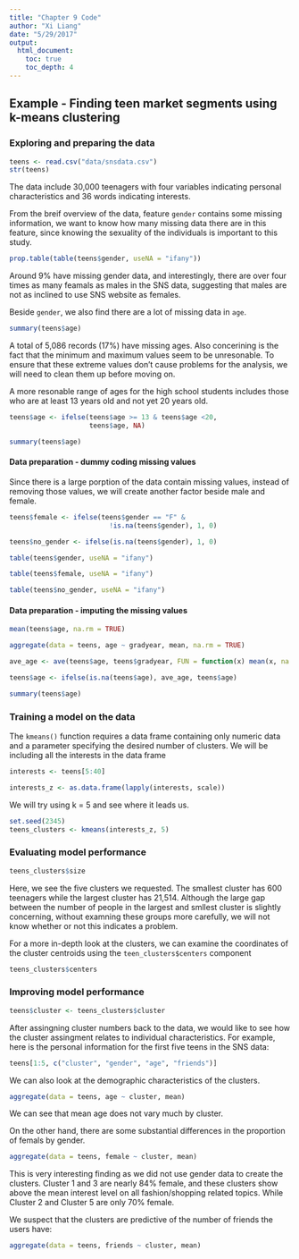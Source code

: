 ```yaml
---
title: "Chapter 9 Code"
author: "Xi Liang"
date: "5/29/2017"
output: 
  html_document:
    toc: true
    toc_depth: 4
---
```

## Example - Finding teen market segments using k-means clustering

### Exploring and preparing the data
```r
teens <- read.csv("data/snsdata.csv")
str(teens)
```

The data include 30,000 teenagers with four variables indicating personal characteristics and 36 words indicating interests.

From the breif overview of the data, feature `gender` contains some missing information, we want to know how many missing data there are in this feature, since knowing the sexuality of the individuals is important to this study.

```r
prop.table(table(teens$gender, useNA = "ifany"))
```

Around 9% have missing gender data, and interestingly, there are over four times as many feamals as males in the SNS data, suggesting that males are not as inclined to use SNS website as females.

Beside `gender`, we also find there are a lot of missing data in `age`.
```r
summary(teens$age)
```
A total of 5,086 records (17%) have missing ages. Also concerining is the fact that the minimum and maximum values seem to be unresonable. To ensure that these extreme values don't cause problems for the analysis, we will need to clean them up before moving on.

A more resonable range of ages for the high school students includes those who are at least 13 years old and not yet 20 years old.
```r
teens$age <- ifelse(teens$age >= 13 & teens$age <20,
                    teens$age, NA)
```

```r
summary(teens$age)
```

#### Data preparation - dummy coding missing values

Since there is a large porption of the data contain missing values, instead of removing those values, we will create another factor beside male and female.
```r
teens$female <- ifelse(teens$gender == "F" &
                         !is.na(teens$gender), 1, 0)

teens$no_gender <- ifelse(is.na(teens$gender), 1, 0)
```

```r
table(teens$gender, useNA = "ifany")
```

```r
table(teens$female, useNA = "ifany")
```

```r
table(teens$no_gender, useNA = "ifany")
```

#### Data preparation - imputing the missing values
```r
mean(teens$age, na.rm = TRUE)
```

```r
aggregate(data = teens, age ~ gradyear, mean, na.rm = TRUE)
```

```r
ave_age <- ave(teens$age, teens$gradyear, FUN = function(x) mean(x, na.rm = TRUE))
```

```r
teens$age <- ifelse(is.na(teens$age), ave_age, teens$age)
```

```r
summary(teens$age)
```

### Training a model on the data

The `kmeans()` function requires a data frame containing only numeric data and a parameter specifying the desired number of clusters. We will be including all the interests in the data frame
```r
interests <- teens[5:40]
```

```r
interests_z <- as.data.frame(lapply(interests, scale))
```

We will try using k = 5 and see where it leads us.
```r
set.seed(2345)
teens_clusters <- kmeans(interests_z, 5)
```

### Evaluating model performance
```r
teens_clusters$size
```

Here, we see the five clusters we requested. The smallest cluster has 600 teenagers while the largest cluster has 21,514. Although the large gap between the number of people in the largest and smllest cluster is slightly concerning, without examning these groups more carefully, we will not know whether or not this indicates a problem.

For a more in-depth look at the clusters, we can examine the coordinates of the cluster centroids using the `teen_clusters$centers` component
```r
teens_clusters$centers
```

### Improving model performance
```r
teens$cluster <- teens_clusters$cluster
```

After assingning cluster numbers back to the data, we would like to see how the cluster assingment relates to individual characteristics. For example, here is the personal information for the first five teens in the SNS data:
```r
teens[1:5, c("cluster", "gender", "age", "friends")]
```

We can also look at the demographic characteristics of the clusters. 
```r
aggregate(data = teens, age ~ cluster, mean)
```

We can see that mean age does not vary much by cluster.

On the other hand, there are some substantial differences in the proportion of femals by gender.
```r
aggregate(data = teens, female ~ cluster, mean)
```

This is very interesting finding as we did not use gender data to create the clusters. Cluster 1 and 3 are nearly 84% female, and these clusters show above the mean interest level on all fashion/shopping related topics. While Cluster 2 and Cluster 5 are only 70% female.

We suspect that the clusters are predictive of the number of friends the users have:
```r
aggregate(data = teens, friends ~ cluster, mean)
```

